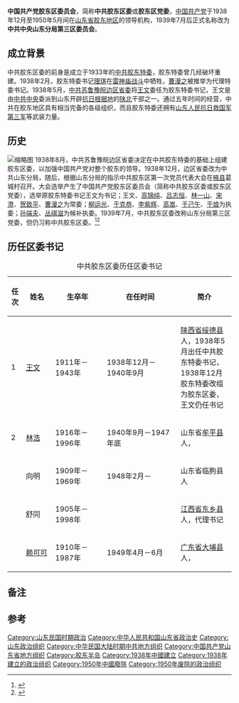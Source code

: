 '''中国共产党胶东区委员会'''，简称'''中共胶东区委'''或'''胶东区党委'''，[[中国共产党|中国共产党]]于1938年12月至1950年5月间在[[山东省|山东省]][[胶东地区|胶东地区]]的领导机构，1939年7月后正式名称改为'''中共中央山东分局第三区委员会'''。

== 成立背景 ==
中共胶东区委的前身是成立于1933年的[[中共胶东特委|中共胶东特委]]，胶东特委曾几经破坏重建。1938年2月，胶东特委书记[[理琪|理琪]]在[[雷神庙战斗|雷神庙战斗]]中牺牲，[[曹漫之|曹漫之]]被推举为代理特委书记。1938年5月，[[中共苏鲁豫皖边区省委|中共苏鲁豫皖边区省委]]将[[王文_(抗日英烈)|王文]]委任为胶东特委书记，王文是由[[中共中央|中共中央]]委派到山东开辟[[抗日根据地|抗日根据地]]的[[陕北|陕北]]干部之一。通过五年时间的经营，中共在胶东地区具有相当完备的各级组织，而且胶东特委还拥有[[山东人民抗日救国军第三军|山东人民抗日救国军第三军]]等武装力量。

== 历史 ==
[[File:Wang_Wen._1938.jpg|缩略图]]
1938年8月，中共苏鲁豫皖边区省委决定在中共胶东特委的基础上组建胶东区委，以加强中国共产党对整个胶东的领导。1938年12月，边区省委改为中共山东分局，随后，根据山东分局的指示中共胶东区第一次党员代表大会在[[掖县|掖县]]葛城村召开。大会选举产生了中国共产党胶东区委员会（简称中共胶东区委或胶东区党委），选举原胶东特委书记王文为书记；王文、[[高锦纯|高锦纯]]、[[吕志恒_(哈尔滨市长)|吕志恒]]、[[林一山|林一山]]、[[宋澄|宋澄]]、[[贺致平|贺致平]]、[[曹漫之|曹漫之]]为常委；[[柳运光|柳运光]]、[[于克恭|于克恭]]、[[李紫辉|李紫辉]]、[[高嵩_(烈士)|高嵩]]、[[于己午|于己午]]、[[于烺|于烺]]为执委；[[孙端夫|孙端夫]]、[[丛祺滋|丛祺滋]]为候补执委。1939年7月，中共胶东区委改称山东分局第三区党委，但仍习称中共胶东区委。<ref name=jd>{{Citeweb |title=胶东革命历史事件:中共胶东特委的创立 |url=http://www.jiaodong.net/news/system/2015/07/03/012776304.shtml |publisher=胶东在线 |date=2015-07-03 |accessdate=2016-02-02 |archive-date=2019-07-14 |archive-url=https://web.archive.org/web/20190714010356/http://www.jiaodong.net/news/system/2015/07/03/012776304.shtml |dead-url=no }}</ref><ref>{{Citeweb |title=1938年：中共胶东区第一次党员代表大会召开 |url=http://www.shm.com.cn/ytrb/html/2014-02/19/content_2985413.htm |publisher=烟台日报 |date=2014-02-19 |accessdate=2016-02-02 |archive-date=2019-02-19 |archive-url=https://web.archive.org/web/20190219200055/http://www.shm.com.cn/ytrb/html/2014-02/19/content_2985413.htm |dead-url=no }}</ref>

== 历任区委书记 ==
{| class="wikitable"
|+中共胶东区委历任区委书记
! 任次 !! width=50px | 姓名 !! width=100px | 生卒年 !! width=150px | 在任时间 !! 简介
|-
| 1 || [[王文_(抗日英烈)|王文]] || 1911年－1943年 || 1938年12月－1940年9月 || [[陕西省|陕西省]][[绥德县|绥德县]]人，1938年5月出任中共胶东特委书记，1938年12月胶东特委改组为胶东区委，王文仍任书记
|-
| 2 || [[林浩_(少将)|林浩]] || 1916年－1996年 || 1940年9月－1947年底 || 山东省[[牟平县|牟平县]]人，
|-
|  || 向明 || 1909年－1969年 || 1948年2月－ || 山东省临朐县人
|-
|  || 舒同 || 1905年－1998年 ||  || [[江西省|江西省]][[东乡县|东乡县]]人，代理书记
|-
|  || [[赖可可|赖可可]] || 1910年－1987年 || 1949年4月－6月 || [[广东省|广东省]][[大埔县|大埔县]]人，
|}

== 备注 ==
{{notelist}}

== 参考 ==
{{Reflist|2}}

[[Category:山东民国时期政治|Category:山东民国时期政治]]
[[Category:中华人民共和国山东省政治史|Category:中华人民共和国山东省政治史]]
[[Category:山东政治组织|Category:山东政治组织]]
[[Category:中华民国大陆时期中共地方组织|Category:中华民国大陆时期中共地方组织]]
[[Category:中国共产党山东省地方组织|Category:中国共产党山东省地方组织]]
[[Category:胶东半岛|Category:胶东半岛]]
[[Category:1938年中國建立|Category:1938年中國建立]]
[[Category:1938年建立的政治组织|Category:1938年建立的政治组织]]
[[Category:1950年中國廢除|Category:1950年中國廢除]]
[[Category:1950年废除的政治组织|Category:1950年废除的政治组织]]
